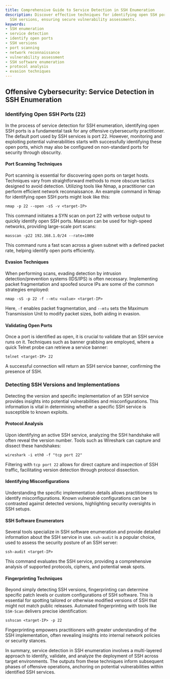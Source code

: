 ```yaml
---
title: Comprehensive Guide to Service Detection in SSH Enumeration
description: Discover effective techniques for identifying open SSH ports and detecting
  SSH versions, ensuring secure vulnerability assessments.
keywords:
- SSH enumeration
- service detection
- identify open ports
- SSH versions
- port scanning
- network reconnaissance
- vulnerability assessment
- SSH software enumeration
- protocol analysis
- evasion techniques
---
```


## Offensive Cybersecurity: Service Detection in SSH Enumeration

### Identifying Open SSH Ports (22)

In the process of service detection for SSH enumeration, identifying open SSH ports is a fundamental task for any offensive cybersecurity practitioner. The default port used by SSH services is port 22. However, monitoring and exploiting potential vulnerabilities starts with successfully identifying these open ports, which may also be configured on non-standard ports for security through obscurity.

#### Port Scanning Techniques

Port scanning is essential for discovering open ports on target hosts. Techniques vary from straightforward methods to more obscure tactics designed to avoid detection. Utilizing tools like Nmap, a practitioner can perform efficient network reconnaissance. An example command in Nmap for identifying open SSH ports might look like this:

```
nmap -p 22 --open -sS -v <target-IP>
```

This command initiates a SYN scan on port 22 with verbose output to quickly identify open SSH ports. Masscan can be used for high-speed networks, providing large-scale port scans:

```
masscan -p22 192.168.1.0/24 --rate=1000
```

This command runs a fast scan across a given subnet with a defined packet rate, helping identify open ports efficiently.

#### Evasion Techniques

When performing scans, evading detection by intrusion detection/prevention systems (IDS/IPS) is often necessary. Implementing packet fragmentation and spoofed source IPs are some of the common strategies employed:

```
nmap -sS -p 22 -f --mtu <value> <target-IP>
```

Here, `-f` enables packet fragmentation, and `--mtu` sets the Maximum Transmission Unit to modify packet sizes, both aiding in evasion.

#### Validating Open Ports

Once a port is identified as open, it is crucial to validate that an SSH service runs on it. Techniques such as banner grabbing are employed, where a quick Telnet probe can retrieve a service banner:

```
telnet <target-IP> 22
```

A successful connection will return an SSH service banner, confirming the presence of SSH.

### Detecting SSH Versions and Implementations

Detecting the version and specific implementation of an SSH service provides insights into potential vulnerabilities and misconfigurations. This information is vital in determining whether a specific SSH service is susceptible to known exploits.

#### Protocol Analysis

Upon identifying an active SSH service, analyzing the SSH handshake will often reveal the version number. Tools such as Wireshark can capture and dissect these handshakes:

```
wireshark -i eth0 -f "tcp port 22"
```

Filtering with `tcp port 22` allows for direct capture and inspection of SSH traffic, facilitating version detection through protocol dissection.

#### Identifying Misconfigurations

Understanding the specific implementation details allows practitioners to identify misconfigurations. Known vulnerable configurations can be contrasted against detected versions, highlighting security oversights in SSH setups.

#### SSH Software Enumerators

Several tools specialize in SSH software enumeration and provide detailed information about the SSH service in use. `ssh-audit` is a popular choice, used to assess the security posture of an SSH server:

```
ssh-audit <target-IP>
```

This command evaluates the SSH service, providing a comprehensive analysis of supported protocols, ciphers, and potential weak spots.

#### Fingerprinting Techniques

Beyond simply detecting SSH versions, fingerprinting can determine specific patch levels or custom configurations of SSH software. This is essential for spotting tailored or otherwise modified versions of SSH that might not match public releases. Automated fingerprinting with tools like `SSH-Scan` delivers precise identification:

```
sshscan <target-IP> -p 22
```

Fingerprinting empowers practitioners with greater understanding of the SSH implementation, often revealing insights into internal network policies or security stances.

In summary, service detection in SSH enumeration involves a multi-layered approach to identify, validate, and analyze the deployment of SSH across target environments. The outputs from these techniques inform subsequent phases of offensive operations, anchoring on potential vulnerabilities within identified SSH services.